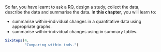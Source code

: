 ::: {.objectivesBox .objectives data-latex="{iconmonstr-target-4-240.png}"}
So far, you have learnt to ask a RQ, design a study, collect the data, describe the data and summarise the data.
**In this chapter**, you will learn to:

* summarise within-individual changes in a quantitative data using appropriate graphs.
* summarise within-individual changes using in summary tables.
:::


```r
SixSteps(4, 
         "Comparing within inds.")
```